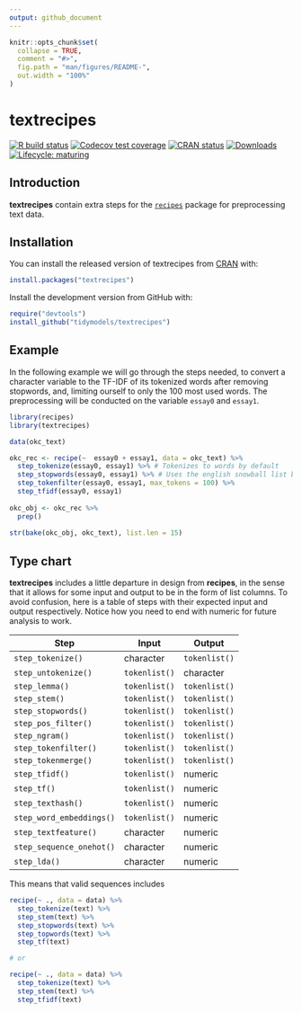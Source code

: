 ```yaml
---
output: github_document
---
```


<!-- README.md is generated from README.Rmd. Please edit that file -->

```r
knitr::opts_chunk$set(
  collapse = TRUE,
  comment = "#>",
  fig.path = "man/figures/README-",
  out.width = "100%"
)
```
# textrecipes

<!-- badges: start -->
[![R build status](https://github.com/tidymodels/textrecipes/workflows/R-CMD-check/badge.svg)](https://github.com/tidymodels/textrecipes/actions)
[![Codecov test coverage](https://codecov.io/gh/tidymodels/textrecipes/branch/master/graph/badge.svg)](https://codecov.io/github/tidymodels/textrecipes?branch=master)
[![CRAN status](http://www.r-pkg.org/badges/version/textrecipes)](https://CRAN.R-project.org/package=textrecipes)
[![Downloads](http://cranlogs.r-pkg.org/badges/textrecipes)](https://CRAN.R-project.org/package=textrecipes)
[![Lifecycle: maturing](https://img.shields.io/badge/lifecycle-maturing-blue.svg)](https://www.tidyverse.org/lifecycle/#maturing)
<!-- badges: end -->

## Introduction

**textrecipes** contain extra steps for the [`recipes`](https://CRAN.R-project.org/package=recipes) package for preprocessing text data. 

## Installation

You can install the released version of textrecipes from [CRAN](https://CRAN.R-project.org) with:

```r
install.packages("textrecipes")
```

Install the development version from GitHub with:

```r
require("devtools")
install_github("tidymodels/textrecipes")
```

## Example

In the following example we will go through the steps needed, to convert a character variable to the TF-IDF of its tokenized words after removing stopwords, and, limiting ourself to only the 100 most used words. The preprocessing will be conducted on the variable `essay0` and `essay1`.

```r
library(recipes)
library(textrecipes)

data(okc_text)

okc_rec <- recipe(~  essay0 + essay1, data = okc_text) %>%
  step_tokenize(essay0, essay1) %>% # Tokenizes to words by default
  step_stopwords(essay0, essay1) %>% # Uses the english snowball list by default
  step_tokenfilter(essay0, essay1, max_tokens = 100) %>%
  step_tfidf(essay0, essay1)
   
okc_obj <- okc_rec %>%
  prep()
   
str(bake(okc_obj, okc_text), list.len = 15)
```


## Type chart

**textrecipes** includes a little departure in design from **recipes**, in the sense that it allows for some input and output to be in the form of list columns. To avoid confusion, here is a table of steps with their expected input and output respectively. Notice how you need to end with numeric for future analysis to work.

| Step                       | Input         | Output        |
|----------------------------|---------------|---------------|
| `step_tokenize()`          | character     | `tokenlist()` |
| `step_untokenize()`        | `tokenlist()` | character     |
| `step_lemma()`             | `tokenlist()` | `tokenlist()` |
| `step_stem()`              | `tokenlist()` | `tokenlist()` |
| `step_stopwords()`         | `tokenlist()` | `tokenlist()` |
| `step_pos_filter()`        | `tokenlist()` | `tokenlist()` |
| `step_ngram()`             | `tokenlist()` | `tokenlist()` |
| `step_tokenfilter()`       | `tokenlist()` | `tokenlist()` |
| `step_tokenmerge()`        | `tokenlist()` | `tokenlist()` |
| `step_tfidf()`             | `tokenlist()` | numeric       |
| `step_tf()`                | `tokenlist()` | numeric       |
| `step_texthash()`          | `tokenlist()` | numeric       |
| `step_word_embeddings()`   | `tokenlist()` | numeric       |
| `step_textfeature()`       | character     | numeric       |
| `step_sequence_onehot()`   | character     | numeric       |
| `step_lda()`               | character     | numeric       |

This means that valid sequences includes

```r
recipe(~ ., data = data) %>%
  step_tokenize(text) %>%
  step_stem(text) %>%
  step_stopwords(text) %>%
  step_topwords(text) %>%
  step_tf(text)

# or

recipe(~ ., data = data) %>%
  step_tokenize(text) %>%
  step_stem(text) %>%
  step_tfidf(text)
```


